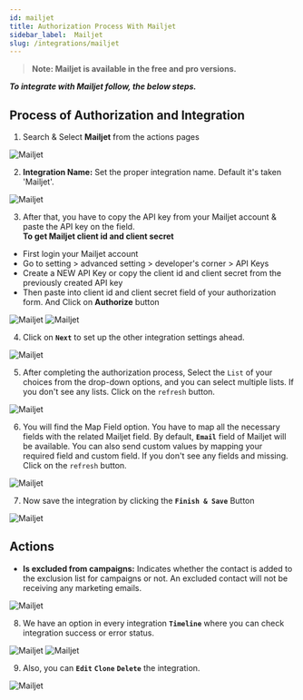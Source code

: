 ```yaml
---
id: mailjet
title: Authorization Process With Mailjet
sidebar_label:  Mailjet
slug: /integrations/mailjet
---
```


> **Note: Mailjet is available in the free and pro versions.**

***To integrate with Mailjet follow, the below steps.***


## Process of Authorization and Integration

1.	Search & Select **Mailjet** from the actions pages
 <Image src="actions/mailjet/search-and-select" alt="Mailjet" w="1020" h="350" />

2. **Integration Name:** Set the proper integration name. Default it's taken 'Mailjet'.
 <Image src="actions/mailjet/default-integration-name" alt="Mailjet" w="1020" h="350" />

3.  After that, you have to copy the API key from your Mailjet account & paste the API key on the field.     
**To get Mailjet client id and client secret**
-	First login your Mailjet account
-	Go to setting > advanced setting > developer's corner > API Keys
-	Create a NEW API Key or copy the client id and client secret from the previously created API key
-	Then paste into client id and client secret field of your authorization form. And Click on **Authorize** button

 <Image src="actions/mailjet/click-here" alt="Mailjet" w="1020" h="350" />
 <Image src="actions/mailjet/authorize" alt="Mailjet" w="1020" h="350" />


4. Click on **`Next`** to set up the other integration settings ahead.
 <Image src="actions/mailjet/authorize-after" alt="Mailjet" w="1020" h="350" />

5.	After completing the authorization process, Select the `List` of your choices from the drop-down options, and you can select multiple lists. If you don't see any lists. Click on the `refresh` button.
 <Image src="actions/mailjet/select-lists" alt="Mailjet" w="1020" h="350" />

6.	You will find the Map Field option. You have to map all the necessary fields with the related Mailjet field. By default, **`Email`** field of Mailjet will be available. You can also send custom values by mapping your required field and custom field. If you don't see any fields and missing. Click on the `refresh` button.

 <Image src="actions/mailjet/mailjet-field-map" alt="Mailjet" w="1020" h="350" />

7. Now save the integration by clicking the **`Finish & Save`** Button

 <Image src="actions/mailjet/finish-save" alt="Mailjet" w="1020" h="350" />


## Actions 
- **Is excluded from campaigns:** Indicates whether the contact is added to the exclusion list for campaigns or not. An excluded contact will not be receiving any marketing emails.  
 <Image src="actions/mailjet/exclude-campaigns" alt="Mailjet" w="1020" h="350" />


8. We have an option in every integration **`Timeline`** where you can check integration success or error status.
 <Image src="actions/mailjet/mailjet-timeline" alt="Mailjet" w="1020" h="350" />
 <Image src="actions/mailjet/mailjet-log" alt="Mailjet" w="1020" h="350" />

9. Also, you can **`Edit`** **`Clone`** **`Delete`** the integration.

 <Image src="actions/mailjet/mailjet-option" alt="Mailjet" w="1020" h="350" />


<Feedback/>